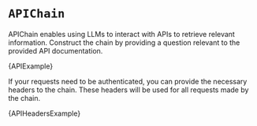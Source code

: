 
# `APIChain`

APIChain enables using LLMs to interact with APIs to retrieve relevant information. Construct the chain by providing a question relevant to the provided API documentation.

<CodeBlock language="typescript">{APIExample}</CodeBlock>


If your requests need to be authenticated, you can provide the necessary headers to the chain. These headers will be used for all requests made by the chain.

<CodeBlock language="typescript">{APIHeadersExample}</CodeBlock>
